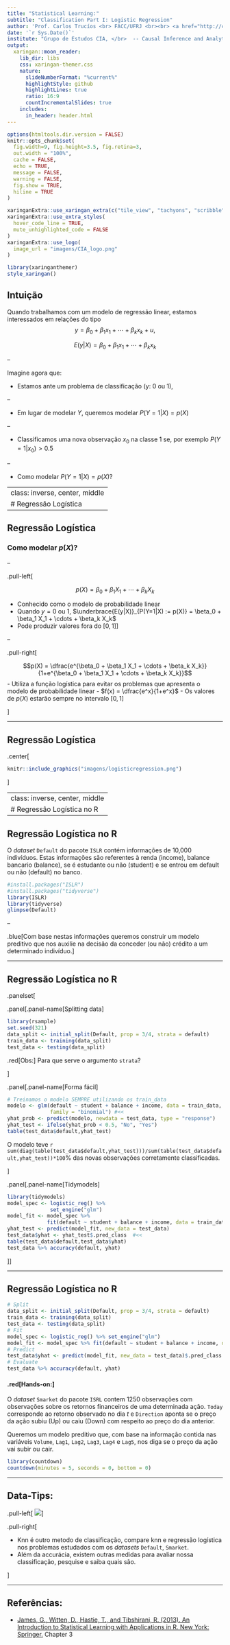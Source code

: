 ```yaml
---
title: "Statistical Learning:"
subtitle: "Classification Part I: Logistic Regression"  
author: 'Prof. Carlos Trucíos <br> FACC/UFRJ <br><br> <a href="http://ctruciosm.github.io"> <i class="fa fa-desktop fa-fw"></i>&nbsp; ctruciosm.github.io</a><br> <a href="mailto:carlos.trucios@facc.ufrj.br"><i class="fa fa-paper-plane fa-fw"></i>&nbsp; carlos.trucios@facc.ufrj.br</a><br>'
date: '`r Sys.Date()`'
institute: "Grupo de Estudos CIA, </br>  -- Causal Inference and Analytics --"
output:
  xaringan::moon_reader:
    lib_dir: libs
    css: xaringan-themer.css
    nature:
      slideNumberFormat: "%current%"
      highlightStyle: github
      highlightLines: true
      ratio: 16:9
      countIncrementalSlides: true
    includes:
      in_header: header.html
---
```



```r
options(htmltools.dir.version = FALSE)
knitr::opts_chunk$set(
  fig.width=9, fig.height=3.5, fig.retina=3,
  out.width = "100%",
  cache = FALSE,
  echo = TRUE,
  message = FALSE, 
  warning = FALSE,
  fig.show = TRUE,
  hiline = TRUE
)
```


```r
xaringanExtra::use_xaringan_extra(c("tile_view", "tachyons", "scribble", "editable", "panelset", "webcam", "freezeframe", "clipboard"))
xaringanExtra::use_extra_styles(
  hover_code_line = TRUE,         
  mute_unhighlighted_code = FALSE
)
xaringanExtra::use_logo(
  image_url = "imagens/CIA_logo.png"
)
```

```r
library(xaringanthemer)
style_xaringan()
```


## Intuição

Quando trabalhamos com um modelo de regressão linear, estamos interessados em relações do tipo $$y = \beta_0 + \beta_1 x_1 + \cdots + \beta_k x_k + u,$$

$$E(y|X) = \beta_0 + \beta_1 x_1 + \cdots + \beta_k x_k$$


--

Imagine agora que:

- Estamos ante um problema de classificação (y: 0 ou 1),

--

- Em lugar de modelar $Y$, queremos modelar $P(Y=1|X) = p(X)$ 

--

- Classificamos uma nova observação $x_0$ na classe 1 se, por exemplo $P(Y=1|x_0) > 0.5$

--

- Como modelar $P(Y=1|X) = p(X)$?


---
class: inverse, center, middle
# Regressão Logística
---


## Regressão Logística


### Como modelar $p(X)$?



--


.pull-left[ 

$$p(X) = \beta_0 + \beta_1 X_1 + \cdots + \beta_k X_k$$

- Conhecido como o modelo de probabilidade linear
- Quando $y = 0 \text{ ou } 1$, $\underbrace{E(y|X)}_{P(Y=1|X) := p(X)} = \beta_0 + \beta_1 X_1 + \cdots + \beta_k X_k$
- Pode produzir valores fora do $[0,1]$]


--


.pull-right[

$$p(X) = \dfrac{e^{\beta_0 + \beta_1 X_1 + \cdots + \beta_k X_k}}{1+e^{\beta_0 + \beta_1 X_1 + \cdots + \beta_k X_k}}$$
- Utiliza a função logística para evitar os problemas que apresenta o modelo de probabilidade linear
- $f(x) = \dfrac{e^x}{1+e^x}$
- Os valores de $p(X)$ estarão sempre no intervalo $[0,1]$

]


---

## Regressão Logística


.center[
```r
knitr::include_graphics("imagens/logisticregression.png")
```
]




---
class: inverse, center, middle
# Regressão Logística no R
---


## Regressão Logística no R

O _dataset_ `Default` do pacote `ISLR` contém informações de 10,000 indivíduos. Estas informações são referentes à renda (income), balance bancario (balance), se é estudante ou não (student) e se entrou em default ou não (default) no banco.

```r
#install.packages("ISLR")
#install.packages("tidyverse")
library(ISLR)
library(tidyverse)
glimpse(Default)
```


--


.blue[Com base nestas informações queremos construir um modelo preditivo que nos auxilie na decisão da conceder (ou não) crédito a um determinado indivíduo.]

---

## Regressão Logística no R


.panelset[

.panel[.panel-name[Splitting data]

```r
library(rsample)
set.seed(321) 
data_split <- initial_split(Default, prop = 3/4, strata = default)
train_data <- training(data_split)
test_data <- testing(data_split)
```

.red[Obs:] Para que serve o argumento `strata`?

]

.panel[.panel-name[Forma fácil]

```r
# Treinamos o modelo SEMPRE utilizando os train_data
modelo <- glm(default ~ student + balance + income, data = train_data,
              family = "binomial") #<<
yhat_prob <- predict(modelo, newdata = test_data, type = "response")
yhat_test <- ifelse(yhat_prob < 0.5, "No", "Yes")
table(test_data$default,yhat_test)
```

O modelo teve `r sum(diag(table(test_data$default,yhat_test)))/sum(table(test_data$default,yhat_test))*100`% das novas observações corretamente classificadas.

]

.panel[.panel-name[Tidymodels]

```r
library(tidymodels)
model_spec <- logistic_reg() %>% 
              set_engine("glm")
model_fit <- model_spec %>% 
             fit(default ~ student + balance + income, data = train_data)
yhat_test <- predict(model_fit, new_data = test_data)
test_data$yhat <- yhat_test$.pred_class  #<<
table(test_data$default,test_data$yhat)
test_data %>% accuracy(default, yhat)

```

]]


---

## Regressão Logística no R

```r
# Split
data_split <- initial_split(Default, prop = 3/4, strata = default)
train_data <- training(data_split)
test_data <- testing(data_split)
# Fit
model_spec <- logistic_reg() %>% set_engine("glm")
model_fit <- model_spec %>% fit(default ~ student + balance + income, data = train_data)
# Predict
test_data$yhat <- predict(model_fit, new_data = test_data)$.pred_class
# Evaluate
test_data %>% accuracy(default, yhat)
```

#### .red[Hands-on:]

O _dataset_ `Smarket` do pacote `ISRL` contem 1250 observações com observações sobre os retornos financeiros de uma determinada ação. `Today` corresponde ao retorno observado no dia $t$ e `Direction` aponta se o preço da ação subiu (Up) ou caiu (Down) com respeito ao preço do dia anterior.

Queremos um modelo preditivo que, com base na informação contida nas variáveis `Volume`, `Lag1`, `Lag2`, `Lag3`, `Lag4` e `Lag5`, nos diga se o preço da ação vai subir ou cair.



```r
library(countdown)
countdown(minutes = 5, seconds = 0, bottom = 0)
```


---


## Data-Tips:


.pull-left[ 
![](https://octodex.github.com/images/minertocat.png)
]


.pull-right[

- Knn é outro metodo de classificação, compare knn e regressão logística nos problemas estudados com os _datasets_ `Default`, `Smarket`. 
- Além da accurácia, existem outras medidas para avaliar nossa classificação, pesquise e saiba quais são.


]


---

## Referências:

 
- [James, G., Witten, D., Hastie, T., and Tibshirani, R. (2013). An Introduction to Statistical Learning with Applications in R. New York: Springer.](https://www.statlearning.com) Chapter 3

